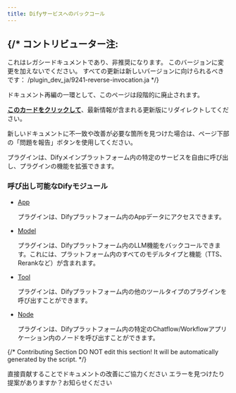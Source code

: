 ```yaml
---
title: Difyサービスへのバックコール
---
```




{/* 
  コントリビューター注:
  ----------------
  これはレガシードキュメントであり、非推奨になります。
  このバージョンに変更を加えないでください。
  すべての更新は新しいバージョンに向けられるべきです：
  /plugin_dev_ja/9241-reverse-invocation.ja
*/}

<Card title="このドキュメントはまもなく非推奨になります" icon="circle-exclamation" href="/plugin_dev_ja/9241-reverse-invocation.ja">
  <p>ドキュメント再編の一環として、このページは段階的に廃止されます。</p>
  
  <p><u><b>このカードをクリックして</b></u>、最新情報が含まれる更新版にリダイレクトしてください。</p>
  
  <p>新しいドキュメントに不一致や改善が必要な箇所を見つけた場合は、ページ下部の「問題を報告」ボタンを使用してください。</p>
</Card>

プラグインは、Difyメインプラットフォーム内の特定のサービスを自由に呼び出し、プラグインの機能を拡張できます。

### 呼び出し可能なDifyモジュール

*   [App](/ja-jp/plugins/schema-definition/reverse-invocation-of-the-dify-service/app)

    プラグインは、Difyプラットフォーム内のAppデータにアクセスできます。
*   [Model](/ja-jp/plugins/schema-definition/reverse-invocation-of-the-dify-service/model)

    プラグインは、Difyプラットフォーム内のLLM機能をバックコールできます。これには、プラットフォーム内のすべてのモデルタイプと機能（TTS、Rerankなど）が含まれます。
*   [Tool](/ja-jp/plugins/schema-definition/reverse-invocation-of-the-dify-service/tool)

    プラグインは、Difyプラットフォーム内の他のツールタイプのプラグインを呼び出すことができます。
*   [Node](/ja-jp/plugins/schema-definition/reverse-invocation-of-the-dify-service/node)

    プラグインは、Difyプラットフォーム内の特定のChatflow/Workflowアプリケーション内のノードを呼び出すことができます。

{/*
Contributing Section
DO NOT edit this section!
It will be automatically generated by the script.
*/}

<CardGroup cols="2">
    <Card
        title="このページを編集する"
        icon="pen-to-square"
        href="https://github.com/langgenius/dify-docs-mintlify/edit/main/ja-jp/plugins/schema-definition/reverse-invocation-of-the-dify-service/README.mdx"
    >
        直接貢献することでドキュメントの改善にご協力ください
    </Card>
    <Card
        title="問題を報告する"
        icon="github"
        href="https://github.com/langgenius/dify-docs-mintlify/issues/new?title=ドキュメントの問題%3A%20&body=%23%23%20問題の説明%0A%3C%21--%20発見した問題について簡単に説明してください%20--%3E%0A%0A%23%23%20ページリンク%0Ahttps%3A%2F%2Fgithub.com%2Flanggenius%2Fdify-docs-mintlify%2Fblob%2Fmain%2Fja-jp/plugins/schema-definition/reverse-invocation-of-the-dify-service%2FREADME.mdx%0A%0A%23%23%20提案される変更%0A%3C%21--%20特定の変更案がある場合は、ここで説明してください%20--%3E%0A%0A%3C%21--%20ドキュメントの品質向上にご協力いただきありがとうございます！%20--%3E"
    >
        エラーを見つけたり提案がありますか？お知らせください
    </Card>
</CardGroup>
